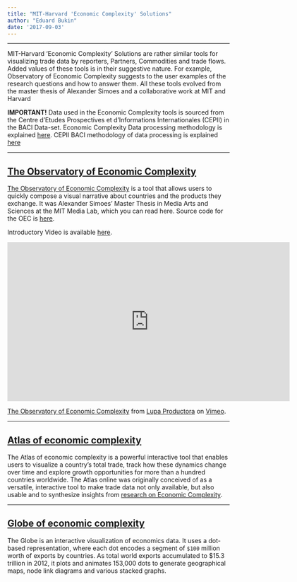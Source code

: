 ```yaml
---
title: "MIT-Harvard 'Economic Complexity' Solutions"
author: "Eduard Bukin"
date: '2017-09-03'
---
```


---

MIT-Harvard 'Economic Complexity' Solutions are rather similar tools for visualizing trade data by reporters, Partners, Commodities and trade flows. Added values of these tools is in their suggestive nature. For example, Observatory of Economic Complexity suggests to the user examples of the research questions and how to answer them. All these tools evolved from the master thesis of Alexander Simoes and a collaborative work at MIT and Harvard 

**IMPORTANT!** Data used in the Economic Complexity tools is sourced from the Centre d'Etudes Prospectives et d'Informations Internationales (CEPII) in the BACI Data-set. Economic Complexity Data processing methodology is explained [here](https://github.com/cid-harvard/atlas-data). CEPII BACI methodology of data processing is explained [here](http://www.cepii.fr/CEPII/fr/publications/wp/abstract.asp?NoDoc=2726)

---

## [The Observatory of Economic Complexity](http://atlas.media.mit.edu/en/)

[The Observatory of Economic Complexity](http://atlas.media.mit.edu/en/) is a tool that allows users to quickly compose a visual narrative about countries and the products they exchange. It was Alexander Simoes' Master Thesis in Media Arts and Sciences at the MIT Media Lab, which you can read here. Source code for the OEC is [here](https://github.com/alexandersimoes/oec).

Introductory Video is available [here](https://vimeo.com/141271203).

<iframe src="https://player.vimeo.com/video/141271203?title=0&byline=0&portrait=0" width="640" height="360" frameborder="0" webkitallowfullscreen mozallowfullscreen allowfullscreen></iframe>
<p><a href="https://vimeo.com/141271203">The Observatory of Economic Complexity</a> from <a href="https://vimeo.com/user10937098">Lupa Productora</a> on <a href="https://vimeo.com">Vimeo</a>.</p>

---

## [Atlas of economic complexity](http://atlas.cid.harvard.edu)

The Atlas of economic complexity is a powerful interactive tool that enables users to visualize a country’s total trade, track how these dynamics change over time and explore growth opportunities for more than a hundred countries worldwide. The Atlas online was originally conceived of as a versatile, interactive tool to make trade data not only available, but also usable and to synthesize insights from [research on Economic Complexity](http://atlas.cid.harvard.edu/about/glossary/#economiccomplexity). 

---

## [Globe of economic complexity](http://globe.cid.harvard.edu/)

The Globe is an interactive visualization of economics data. It uses a dot-based representation, where each dot encodes a segment of `$100` million worth of exports by countries. As total world exports accumulated to $15.3 trillion in 2012, it plots and animates 153,000 dots to generate geographical maps, node link diagrams and various stacked graphs.
